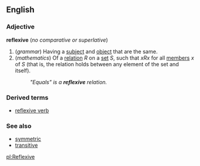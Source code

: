 ==English==
===Adjective===
'''reflexive''' (''no comparative or superlative'')

#(''grammar'') Having a [[subject]] and [[object]] that are the same.
#(''mathematics'') Of a [[relation]] ''R'' on a [[set]] ''S'', such that ''xRx'' for all [[member]]s ''x'' of ''S'' (that is, the relation holds between any element of the set and itself).
#:''"Equals" is a '''reflexive''' relation.''

===Derived terms===
*[[reflexive verb]]

===See also===
*[[symmetric]]<!--mathematics sense-->
*[[transitive]]<!--mathematics sense-->

{{wikipediapar|Reflexive verb}}

[[pl:Reflexive]]